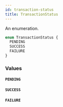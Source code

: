 ```yaml
---
id: transaction-status
title: TransactionStatus
---
```


An enumeration.

```graphql
enum TransactionStatus {
  PENDING
  SUCCESS
  FAILURE
}
```

### Values

#### `PENDING`

#### `SUCCESS`

#### `FAILURE`

